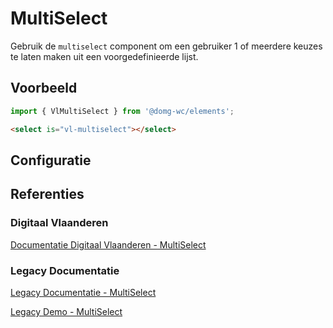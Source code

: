 
# MultiSelect

<CustomDocMetaData id="elements-multiselect" />

Gebruik de `multiselect` component om een gebruiker 1 of meerdere keuzes te laten maken uit een voorgedefinieerde lijst.


## Voorbeeld

```js
import { VlMultiSelect } from '@domg-wc/elements';
```

```html
<select is="vl-multiselect"></select>
```

<Canvas of={VlMultiSelectStories.MultiselectDefault} />


## Configuratie

<ArgTypes of={VlMultiSelectStories.MultiselectDefault} />


## Referenties

### Digitaal Vlaanderen

[Documentatie Digitaal Vlaanderen - MultiSelect](https://overheid.vlaanderen.be/webuniversum/v3/documentation/forms/vl-ui-multiselect)

### Legacy Documentatie

[Legacy Documentatie - MultiSelect](https://webcomponenten.omgeving.vlaanderen.be/doc/VlMultiSelect.html)

[Legacy Demo - MultiSelect](https://webcomponenten.omgeving.vlaanderen.be/demo/vl-multiselect.html)
